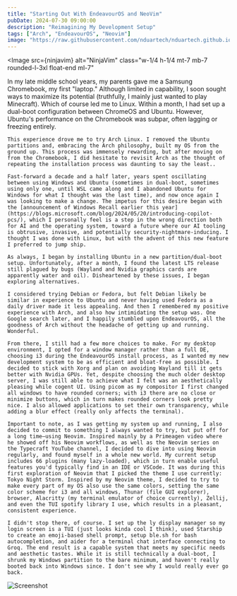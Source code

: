```yaml
---
title: "Starting Out With EndeavourOS and NeoVim"
pubDate: 2024-07-30 09:00:00
description: "Reimagining My Development Setup"
tags: ["Arch", "EndeavourOS", "Neovim"]
image: "https://raw.githubusercontent.com/nduartech/nduartech.github.io/master/packages/host/src/assets/ninjavim.jpeg"
---
```



<Image
  src={ninjavim}
  alt="NinjaVim"
  class="w-1/4 h-1/4 mt-7 mb-7 rounded-l-3xl float-end ml-7"
></Image>

<div class="reset-tw"> 
    In my late middle school years, my parents gave me a Samsung Chromebook, my first "laptop." Although limited in capability, I soon sought ways to maximize its potential (truthfully, I mainly just wanted to play Minecraft). Which of course led me to Linux. Within a month, I had set up a dual-boot configuration between ChromeOS and Ubuntu. However, Ubuntu's performance on the Chromebook was subpar, often lagging or freezing entirely.

    This experience drove me to try Arch Linux. I removed the Ubuntu partitions and, embracing the Arch philosophy, built my OS from the ground up. This process was immensely rewarding, but after moving on from the Chromebook, I did hesitate to revisit Arch as the thought of repeating the installation process was daunting to say the least..
    
    Fast-forward a decade and a half later, years spent oscillating between using Windows and Ubuntu (sometimes in dual-boot, sometimes using only one, until WSL came along and I abandoned Ubuntu for Windows for what I thought was the last time), and now once again I was looking to make a change. The impetus for this desire began with the [announcement of Windows Recall earlier this year](https://blogs.microsoft.com/blog/2024/05/20/introducing-copilot-pcs/), which I personally feel is a step in the wrong direction both for AI and the operating system, toward a future where our AI tooling is obtrusive, invasive, and potentially security-nightmare-inducing. I thought I was done with Linux, but with the advent of this new feature I preferred to jump ship.

    As always, I began by installing Ubuntu in a new partition/dual-boot setup. Unfortunately, after a month, I found the latest LTS release still plagued by bugs (Wayland and Nvidia graphics cards are apparently water and oil). Disheartened by these issues, I began exploring alternatives. 

    I considered trying Debian or Fedora, but felt Debian likely be similar in experience to Ubuntu and never having used Fedora as a daily driver made it less appealing. And then I remembered my positive experience with Arch, and also how intimidating the setup was. One Google search later, and I happily stumbled upon EndeavourOS, all the goodness of Arch without the headache of getting up and running. Wonderful.

    From there, I still had a few more choices to make. For my desktop environment, I opted for a window manager rather than a full DE, choosing i3 during the EndeavourOS install process, as I wanted my new development system to be as efficient and bloat-free as possible. I decided to stick with Xorg and plan on avoiding Wayland till it gets better with Nvidia GPUs. Yet, despite choosing the much older desktop server, I was still able to achieve what I felt was an aesthetically pleasing while cogent UI. Using picom as my compositor I first changed all windows to have rounded corners; with i3 there are no close or minimize buttons, which in turn makes rounded corners look pretty nice. I also allowed applications to set their own transparency, while adding a blur effect (really only affects the terminal).

    Important to note, as I was getting my system up and running, I also decided to commit to something I always wanted to try, but put off for a long time—using Neovim. Inspired mainly by a Primeagen video where he showed off his Neovim workflows, as well as the Neovim series on the Typecraft YouTube channel, I decided to dive into using Neovim regularly, and found myself in a whole new world. My current setup includes 66 plugins (many lazy-loaded), which in turn enable useful features you'd typically find in an IDE or VSCode. It was during this first exploration of Neovim that I picked the theme I use currently: Tokyo Night Storm. Inspired by my Neovim theme, I decided to try to make every part of my OS also use the same colors, setting the same color scheme for i3 and all windows, Thunar (file GUI explorer), browser, Alacritty (my terminal emulator of choice currently), Zellij, and even the TUI spotify library I use, which results in a pleasant, consistent experience.

    I didn't stop there, of course. I set up the ly display manager so my login screen is a TUI (just looks kinda cool I think), used Starship to create an emoji-based shell prompt, setup ble.sh for bash autocompletion, and aider for a terminal chat interface connecting to Groq. The end result is a capable system that meets my specific needs and aesthetic tastes. While it is still technically a dual-boot, I shrunk my Windows partition to the bare minimum, and haven't really booted back into Windows since. I don't see why I would really ever go back.

</div>
<Image src={screen} alt="Screenshot" class="w-full float-center"></Image>
